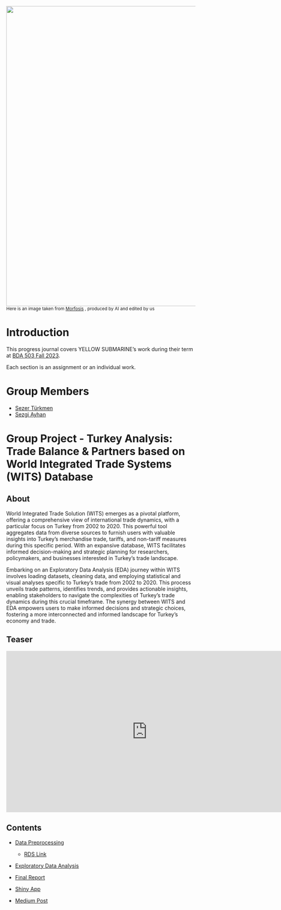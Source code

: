 ![](cover.jpg){fig-align="center" width="800"} <small>Here is an image taken from [Morfosis](https://morfosis.mx/) , produced by AI and edited by us</small>

# Introduction {.unnumbered}

<!-- DO NOT TOUCH THIS PART EXCEPT FILLING YOUR OR YOUR GROUP's NAME -->

This progress journal covers YELLOW SUBMARINE's work during their term at [BDA 503 Fall 2023](https://mef-bda503.github.io/fall23/).

Each section is an assignment or an individual work.

<!-- IF THIS IS A GROUP UNCOMMENT BELOW -->

# Group Members

-   [Sezer Türkmen](https://pjournal.github.io/mef07-sezerlucianturkmen/)\
-   [Sezgi Ayhan](https://pjournal.github.io/mef07-sezgia/)

# Group Project - Turkey Analysis: Trade Balance & Partners based on World Integrated Trade Systems (WITS) Database

## About

World Integrated Trade Solution (WITS) emerges as a pivotal platform, offering a comprehensive view of international trade dynamics, with a particular focus on Turkey from 2002 to 2020. This powerful tool aggregates data from diverse sources to furnish users with valuable insights into Turkey's merchandise trade, tariffs, and non-tariff measures during this specific period. With an expansive database, WITS facilitates informed decision-making and strategic planning for researchers, policymakers, and businesses interested in Turkey's trade landscape.

Embarking on an Exploratory Data Analysis (EDA) journey within WITS involves loading datasets, cleaning data, and employing statistical and visual analyses specific to Turkey's trade from 2002 to 2020. This process unveils trade patterns, identifies trends, and provides actionable insights, enabling stakeholders to navigate the complexities of Turkey's trade dynamics during this crucial timeframe. The synergy between WITS and EDA empowers users to make informed decisions and strategic choices, fostering a more interconnected and informed landscape for Turkey's economy and trade.

## Teaser

::: {style="text-align: center;"}
<iframe width="750" height="430" src="https://www.youtube.com/embed/7osS1YQZPSQ" frameborder="0" allowfullscreen style="display: inline-block;">

</iframe>

</iframe>
:::

## Contents

-   [Data Preprocessing](docs/preprocesseddata.html)

    -   [RDS Link](https://github.com/pjournal/mef07g-yellowsubmarine/blob/main/wits_data.rds)

-   [Exploratory Data Analysis](exploratorydataanalysis.html)

-   [Final Report](finalreport.html)

-   [Shiny App](https://sezerlucianturkmen.shinyapps.io/yellowsubmarine/)

-   [Medium Post](https://medium.com/eda-journal/a-turkey-analysis-trade-balance-partners-based-on-world-integrated-trade-systems-wits-database-ecaf9597204c)
